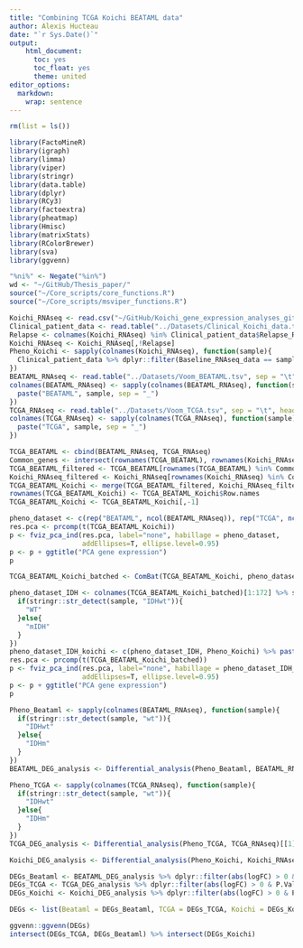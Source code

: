 ```yaml
---
title: "Combining TCGA Koichi BEATAML data"
author: Alexis Hucteau
date: "`r Sys.Date()`"
output:
    html_document:
      toc: yes
      toc_float: yes
      theme: united
editor_options:
  markdown:
    wrap: sentence
---
```


```r
rm(list = ls())

library(FactoMineR)
library(igraph)
library(limma)
library(viper)
library(stringr)
library(data.table)
library(dplyr)
library(RCy3)
library(factoextra)
library(pheatmap)
library(Hmisc)
library(matrixStats)
library(RColorBrewer)
library(sva)
library(ggvenn)

"%ni%" <- Negate("%in%")
wd <- "~/GitHub/Thesis_paper/"
source("~/Core_scripts/core_functions.R")
source("~/Core_scripts/msviper_functions.R")
```

```r
Koichi_RNAseq <- read.csv("~/GitHub/Koichi_gene_expression_analyses_git/Koichi_gene_expression_analyses/DATA/RNAseq_parsed.csv", row.names = 1, header = T, check.names = F)
Clinical_patient_data <- read.table("../Datasets/Clinical_Koichi_data.tsv", sep = "\t", header = T)
Relapse <- colnames(Koichi_RNAseq) %in% Clinical_patient_data$Relapse_RNAseq_data
Koichi_RNAseq <- Koichi_RNAseq[,!Relapse]
Pheno_Koichi <- sapply(colnames(Koichi_RNAseq), function(sample){
  Clinical_patient_data %>% dplyr::filter(Baseline_RNAseq_data == sample) %>% .$Cluster
})
BEATAML_RNAseq <- read.table("../Datasets/Voom_BEATAML.tsv", sep = "\t", header = T)
colnames(BEATAML_RNAseq) <- sapply(colnames(BEATAML_RNAseq), function(sample){
  paste("BEATAML", sample, sep = "_")
})
TCGA_RNAseq <- read.table("../Datasets/Voom_TCGA.tsv", sep = "\t", header = T)
colnames(TCGA_RNAseq) <- sapply(colnames(TCGA_RNAseq), function(sample){
  paste("TCGA", sample, sep = "_")
})
```

```r
TCGA_BEATAML <- cbind(BEATAML_RNAseq, TCGA_RNAseq)
Common_genes <- intersect(rownames(TCGA_BEATAML), rownames(Koichi_RNAseq))
TCGA_BEATAML_filtered <- TCGA_BEATAML[rownames(TCGA_BEATAML) %in% Common_genes,]
Koichi_RNAseq_filtered <- Koichi_RNAseq[rownames(Koichi_RNAseq) %in% Common_genes,]
TCGA_BEATAML_Koichi <- merge(TCGA_BEATAML_filtered, Koichi_RNAseq_filtered, by = 0)
rownames(TCGA_BEATAML_Koichi) <- TCGA_BEATAML_Koichi$Row.names
TCGA_BEATAML_Koichi <- TCGA_BEATAML_Koichi[,-1]
```

```r
pheno_dataset <- c(rep("BEATAML", ncol(BEATAML_RNAseq)), rep("TCGA", ncol(TCGA_RNAseq)), rep("Koichi", ncol(Koichi_RNAseq)))
res.pca <- prcomp(t(TCGA_BEATAML_Koichi))
p <- fviz_pca_ind(res.pca, label="none", habillage = pheno_dataset,
                  addEllipses=T, ellipse.level=0.95)
p <- p + ggtitle("PCA gene expression")
p
```

```r
TCGA_BEATAML_Koichi_batched <- ComBat(TCGA_BEATAML_Koichi, pheno_dataset)
```
```r
pheno_dataset_IDH <- colnames(TCGA_BEATAML_Koichi_batched)[1:172] %>% sapply(function(sample){
  if(stringr::str_detect(sample, "IDHwt")){
    "WT"
  }else{
    "mIDH"
  }
})
pheno_dataset_IDH_koichi <- c(pheno_dataset_IDH, Pheno_Koichi) %>% paste(., pheno_dataset, sep = "_")
res.pca <- prcomp(t(TCGA_BEATAML_Koichi_batched))
p <- fviz_pca_ind(res.pca, label="none", habillage = pheno_dataset_IDH_koichi,
                  addEllipses=T, ellipse.level=0.95)
p <- p + ggtitle("PCA gene expression")
p
```

```r
Pheno_Beataml <- sapply(colnames(BEATAML_RNAseq), function(sample){
  if(stringr::str_detect(sample, "wt")){
    "IDHwt"
  }else{
    "IDHm"
  }
})
BEATAML_DEG_analysis <- Differential_analysis(Pheno_Beataml, BEATAML_RNAseq)[[1]]
```

```r
Pheno_TCGA <- sapply(colnames(TCGA_RNAseq), function(sample){
  if(stringr::str_detect(sample, "wt")){
    "IDHwt"
  }else{
    "IDHm"
  }
})
TCGA_DEG_analysis <- Differential_analysis(Pheno_TCGA, TCGA_RNAseq)[[1]]
```

```r
Koichi_DEG_analysis <- Differential_analysis(Pheno_Koichi, Koichi_RNAseq)$`Cluster_NR-Cluster_R`
```


```r
DEGs_Beataml <- BEATAML_DEG_analysis %>% dplyr::filter(abs(logFC) > 0 & P.Value < 0.05) %>% .$ID
DEGs_TCGA <- TCGA_DEG_analysis %>% dplyr::filter(abs(logFC) > 0 & P.Value < 0.05) %>% .$ID
DEGs_Koichi <- Koichi_DEG_analysis %>% dplyr::filter(abs(logFC) > 0 & P.Value < 0.05) %>% .$ID

DEGs <- list(Beataml = DEGs_Beataml, TCGA = DEGs_TCGA, Koichi = DEGs_Koichi)

ggvenn::ggvenn(DEGs)
intersect(DEGs_TCGA, DEGs_Beataml) %>% intersect(DEGs_Koichi)
```

```r

```

